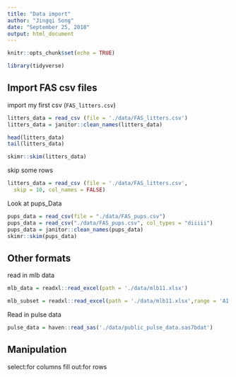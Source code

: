 ```yaml
---
title: "Data import"
author: "Jingqi Song"
date: "September 25, 2018"
output: html_document
---
```


```r
knitr::opts_chunk$set(echo = TRUE)

library(tidyverse)

```

## Import FAS csv files

import my first csv (`FAS_litters.csv`)

```r
litters_data = read_csv (file = './data/FAS_litters.csv')
litters_data = janitor::clean_names(litters_data)
```

```r
head(litters_data)
tail(litters_data)

skimr::skim(litters_data)
```

skip some rows

```r
litters_data = read_csv (file = './data/FAS_litters.csv',
  skip = 10, col_names = FALSE)
```

Look at pups_Data
```r
pups_data = read_csv(file = "./data/FAS_pups.csv")
pups_data = read_csv("./data/FAS_pups.csv", col_types = "diiiii")
pups_data = janitor::clean_names(pups_data)
skimr::skim(pups_data)
```

## Other formats

read in mlb data

```r
mlb_data = readxl::read_excel(path = './data/mlb11.xlsx')

mlb_subset = readxl::read_excel(path = './data/mlb11.xlsx',range = 'A1:E17')
```

Read in pulse data

```r
pulse_data = haven::read_sas('./data/public_pulse_data.sas7bdat')
```


## Manipulation

select:for columns
fill out:for rows

